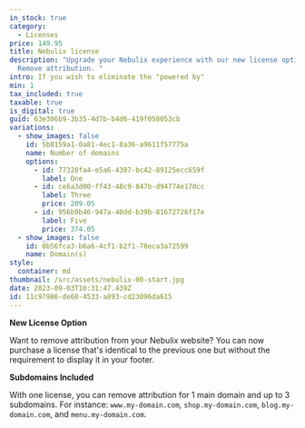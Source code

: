 ```yaml
---
in_stock: true
category:
  - Licenses
price: 149.95
title: Nebulix license
description: "Upgrade your Nebulix experience with our new license option.
  Remove attribution. "
intro: If you wish to eliminate the "powered by"
min: 1
tax_included: true
taxable: true
is_digital: true
guid: 63e306b9-3b35-4d7b-b4d6-419f058053cb
variations:
  - show_images: false
    id: 5b8159a1-0a81-4ec1-8a36-a9611f57775a
    name: Number of domains
    options:
      - id: 77328fa4-e5a6-4387-bc42-89125ecc659f
        label: One
      - id: ce6a3d00-ff43-48c9-847b-d94774e170cc
        label: Three
        price: 209.05
      - id: 956b9b46-947a-40dd-b39b-81672726f17e
        label: Five
        price: 374.05
  - show_images: false
    id: 0b56fca3-b6a6-4cf1-b2f1-78eca3a72599
    name: Domain(s)
style:
  container: md
thumbnail: /src/assets/nebulix-00-start.jpg
date: 2023-09-03T10:31:47.439Z
id: 11c97986-de60-4533-a893-cd23096da615
---
```


**New License Option**

Want to remove attribution from your Nebulix website? You can now purchase a license that's identical to the previous one but without the requirement to display it in your footer.

**Subdomains Included**

With one license, you can remove attribution for 1 main domain and up to 3 subdomains. For instance: `www.my-domain.com`, `shop.my-domain.com`, `blog.my-domain.com`, and `menu.my-domain.com`.

